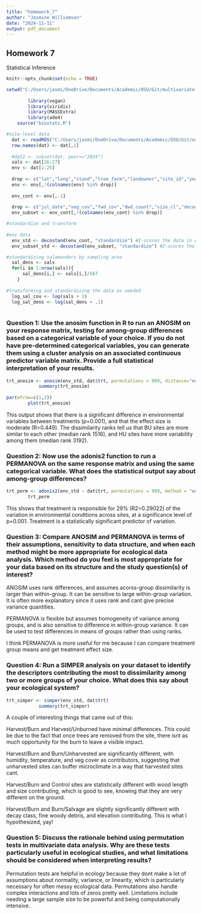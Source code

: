 ---
title: "homework_7"
author: "Jasmine Williamson"
date: "2024-11-11"
output: pdf_document
---

## Homework 7

Statistical Inference

```{r setup, include=FALSE}
knitr::opts_chunk$set(echo = TRUE)
```

```{r packages, include=FALSE}
setwd("C:/Users/jasmi/OneDrive/Documents/Academic/OSU/Git/multivariate-analysis")
  
		library(vegan)
		library(viridis)
		library(MASSExtra)
		library(ade4)
    source("biostats.R")
```

```{r data, include=FALSE}

#site-level data
  dat <- readRDS("C:/Users/jasmi/OneDrive/Documents/Academic/OSU/Git/oss-occu/data/site_level_matrix.rds")
  row.names(dat) <- dat[,1]
  
  #dat2 <- subset(dat, year=="2024")
  sals <- dat[26:27]
  env <- dat[1:25]
      
  drop <- c("lat","long","stand","tree_farm","landowner","site_id","year","weather")
  env <- env[,!(colnames(env) %in% drop)]
      
  env_cont <- env[,-1]
  
  drop <- c("jul_date","veg_cov","fwd_cov","dwd_count","size_cl","decay_cl","char_cl","length_cl" )
  env_subset <- env_cont[,!(colnames(env_cont) %in% drop)]

#standardize and transform
  
#env data
  env_std <- decostand(env_cont, "standardize") #Z-scores the data in each column
  env_subset_std <- decostand(env_subset, "standardize") #Z-scores the data in each column

#standardizing salamanders by sampling area
  sal_dens <- sals 
  for(i in 1:nrow(sals)){	
      sal_dens[i,] <- sals[i,]/567
    }
        
#transforming and standardizing the data as needed
  log_sal_cou <- log(sals + 1)
  log_sal_dens <- log(sal_dens + .1)
    		
```


### Question 1: Use the anosim function in R to run an ANOSIM on your response matrix, testing for among-group differences based on a categorical variable of your choice. If you do not have pre-determined categorical variables, you can generate them using a cluster analysis on an associated continuous predictor variable matrix. Provide a full statistical interpretation of your results.  

```{r}
trt_anosim <- anosim(env_std, dat$trt, permutations = 999, distance="euclidean")
			summary(trt_anosim)
			
par(mfrow=c(1,2))
		plot(trt_anosim)
```
This output shows that there is a significant difference in environmental variables between treatments (p=0.001), and that the effect size is moderate (R=0.449). The dissimilarity ranks tell us that BU sites are more similar to each other (median rank 1516), and HU sites have more variability among them (median rank 3192).  


### Question 2: Now use the adonis2 function to run a PERMANOVA on the same response matrix and using the same categorical variable. What does the statistical output say about among-group differences?  

```{r}
trt_perm <- adonis2(env_std ~ dat$trt, permutations = 999, method = "euclidean")
		trt_perm
```
This shows that treatment is responsible for 29% (R2=0.29022) of the variation in environmental conditions across sites, at a significance level of p=0.001. Treatment is a statistically significant predictor of variation. 


### Question 3: Compare ANOSIM and PERMANOVA in terms of their assumptions, sensitivity to data structure, and when each method might be more appropriate for ecological data analysis. Which method do you feel is most appropriate for your data based on its structure and the study question(s) of interest?  

ANOSIM uses rank differences, and assumes acorss-group dissimilarity is larger than within-group. It can be sensitive to large within-group variation. It is often more explanatory since it uses rank and cant give precise variance quantities.  

PERMANOVA is flexible but assumes homogeneity of variance among groups, and is also sensitive to difference in within-group variance. It can be used to test differences in means of groups rather than using ranks.  

I think PERMANOVA is more useful for me because I can compare treatment group means and get treatment effect size.  


### Question 4: Run a SIMPER analysis on your dataset to identify the descriptors contributing the most to dissimilarity among two or more groups of your choice. What does this say about your ecological system?

```{r}
trt_simper <- simper(env_std, dat$trt)
			summary(trt_simper)

```
A couple of interesting things that came out of this:  

Harvest/Burn and Harvest/Unburned have minimal differences. This could be due to the fact that once trees are removed from the site, there isnt as much opportunity for the burn to leave a visible impact. 

Harvest/Burn and Burn/Unharvested are significantly different, with humidity, temperature, and veg cover as contributors, suggesting that unharvested sites can buffer microclimate in a way that harvested sites cant.  

Harvest/Burn and Control sites are statistically different with wood length and size contributing, which is good to see, knowing that they are very different on the ground.  

Harvest/Burn and Burn/Salvage are slightly significantly different with decay class, fine woody debris, and elevation contributing. This is what I hypothesized, yay!  


### Question 5: Discuss the rationale behind using permutation tests in multivariate data analysis. Why are these tests particularly useful in ecological studies, and what limitations should be considered when interpreting results?  

Permutation tests are helpful in ecology because they dont make a lot of assumptions about normality, variance, or linearity, which is particularly necessary for often messy ecological data. Permutations also handle complex interactions and lots of zeros pretty well. Limitations include needing a large sample size to be powerful and being computationally intensive.





